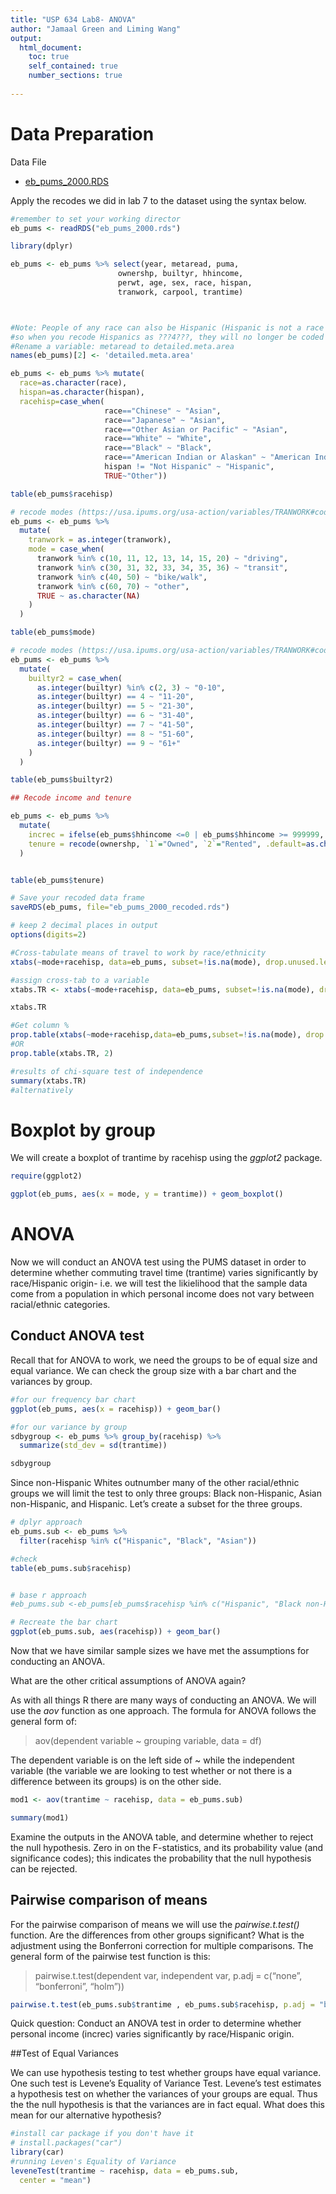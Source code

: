 ```yaml
---
title: "USP 634 Lab8- ANOVA"
author: "Jamaal Green and Liming Wang"
output:
  html_document:
    toc: true
    self_contained: true
    number_sections: true
    
---
```


# Data Preparation

Data File

- [eb_pums_2000.RDS](eb_pums_2000.rds)

Apply the recodes we did in lab 7 to the dataset using the syntax below. 

```r
#remember to set your working director
eb_pums <- readRDS("eb_pums_2000.rds")

```

```r
library(dplyr)

eb_pums <- eb_pums %>% select(year, metaread, puma, 
                        ownershp, builtyr, hhincome, 
                        perwt, age, sex, race, hispan, 
                        tranwork, carpool, trantime)



#Note: People of any race can also be Hispanic (Hispanic is not a race category), 
#so when you recode Hispanics as ???4???, they will no longer be coded in the ???White,??? ???Black,??? or ???Asian??? categories. 
#Rename a variable: metaread to detailed.meta.area
names(eb_pums)[2] <- 'detailed.meta.area'

eb_pums <- eb_pums %>% mutate(
  race=as.character(race), 
  hispan=as.character(hispan),
  racehisp=case_when(
                     race=="Chinese" ~ "Asian", 
                     race=="Japanese" ~ "Asian", 
                     race=="Other Asian or Pacific" ~ "Asian",
                     race=="White" ~ "White", 
                     race=="Black" ~ "Black", 
                     race=="American Indian or Alaskan" ~ "American Indian or Alaskan", 
                     hispan != "Not Hispanic" ~ "Hispanic",
                     TRUE~"Other"))

table(eb_pums$racehisp)

# recode modes (https://usa.ipums.org/usa-action/variables/TRANWORK#codes_section)
eb_pums <- eb_pums %>%
  mutate(
    tranwork = as.integer(tranwork),
    mode = case_when(
      tranwork %in% c(10, 11, 12, 13, 14, 15, 20) ~ "driving",
      tranwork %in% c(30, 31, 32, 33, 34, 35, 36) ~ "transit",
      tranwork %in% c(40, 50) ~ "bike/walk",
      tranwork %in% c(60, 70) ~ "other",
      TRUE ~ as.character(NA)
    )
  )

table(eb_pums$mode)

# recode modes (https://usa.ipums.org/usa-action/variables/TRANWORK#codes_section)
eb_pums <- eb_pums %>%
  mutate(
    builtyr2 = case_when(
      as.integer(builtyr) %in% c(2, 3) ~ "0-10",
      as.integer(builtyr) == 4 ~ "11-20",
      as.integer(builtyr) == 5 ~ "21-30",
      as.integer(builtyr) == 6 ~ "31-40",
      as.integer(builtyr) == 7 ~ "41-50",
      as.integer(builtyr) == 8 ~ "51-60",
      as.integer(builtyr) == 9 ~ "61+"
    )
  )

table(eb_pums$builtyr2)

## Recode income and tenure

eb_pums <- eb_pums %>%
  mutate(
    increc = ifelse(eb_pums$hhincome <=0 | eb_pums$hhincome >= 999999, NA, hhincome),
    tenure = recode(ownershp, `1`="Owned", `2`="Rented", .default=as.character(NA))
  )


table(eb_pums$tenure)

# Save your recoded data frame 
saveRDS(eb_pums, file="eb_pums_2000_recoded.rds")
```

```r
# keep 2 decimal places in output
options(digits=2)

#Cross-tabulate means of travel to work by race/ethnicity
xtabs(~mode+racehisp, data=eb_pums, subset=!is.na(mode), drop.unused.levels=T)

#assign cross-tab to a variable
xtabs.TR <- xtabs(~mode+racehisp, data=eb_pums, subset=!is.na(mode), drop.unused.levels=T)

xtabs.TR

#Get column %
prop.table(xtabs(~mode+racehisp,data=eb_pums,subset=!is.na(mode), drop.unused.levels=T), 2)
#OR 
prop.table(xtabs.TR, 2)

#results of chi-square test of independence
summary(xtabs.TR)
#alternatively
```


# Boxplot by group

We will create a boxplot of trantime by racehisp using the *ggplot2* package.

```r
require(ggplot2)

ggplot(eb_pums, aes(x = mode, y = trantime)) + geom_boxplot()
```

# ANOVA

Now we will conduct an ANOVA test using the PUMS dataset in order to determine whether commuting travel time (trantime) varies significantly by race/Hispanic origin- i.e. we will test the likielihood that the sample data come from a population in which personal income does not vary between racial/ethnic categories. 

## Conduct ANOVA test

Recall that for ANOVA to work, we need the groups to be of equal size and equal variance. We can check the group size with a bar chart and the variances by group.

```r
#for our frequency bar chart
ggplot(eb_pums, aes(x = racehisp)) + geom_bar()
```

```r
#for our variance by group
sdbygroup <- eb_pums %>% group_by(racehisp) %>%
  summarize(std_dev = sd(trantime))

sdbygroup
```

Since non-Hispanic Whites outnumber many of the other racial/ethnic groups we will limit the test to only three groups: Black non-Hispanic, Asian non-Hispanic, and Hispanic. Let's create a subset for the three groups.

```r
# dplyr approach
eb_pums.sub <- eb_pums %>% 
  filter(racehisp %in% c("Hispanic", "Black", "Asian"))

#check
table(eb_pums.sub$racehisp)


# base r approach
#eb_pums.sub <-eb_pums[eb_pums$racehisp %in% c("Hispanic", "Black non-Hisp", "Asian non-Hisp"),]

# Recreate the bar chart
ggplot(eb_pums.sub, aes(racehisp)) + geom_bar()
```

Now that we have similar sample sizes we have met the assumptions for conducting an ANOVA.

What are the other critical assumptions of ANOVA again?

As with all things R there are many ways of conducting an ANOVA. We will use the *aov* function as one approach. The formula for ANOVA follows the general form of:

> aov(dependent variable ~ grouping variable, data = df)

The dependent variable is on the left side of ~ while the independent variable (the variable we are looking to test whether or not there is a difference between its groups) is on the other side. 

```r

mod1 <- aov(trantime ~ racehisp, data = eb_pums.sub)

summary(mod1)
```

Examine the outputs in the ANOVA table, and determine whether to reject the null hypothesis. Zero in on the F-statistics, and its probability value (and significance codes); this indicates the probability that the null hypothesis can be rejected.

## Pairwise comparison of means

For the pairwise comparison of means we will use the *pairwise.t.test()* function. Are the differences from other groups significant? What is the adjustment using the Bonferroni correction for multiple comparisons. The general form of the pairwise test function is this:

> pairwise.t.test(dependent var, independent var, p.adj = c("none", "bonferroni", "holm"))

```r
pairwise.t.test(eb_pums.sub$trantime , eb_pums.sub$racehisp, p.adj = "bonferroni")
```

Quick question: Conduct an ANOVA test in order to determine whether personal income (increc) varies significantly by race/Hispanic origin. 

##Test of Equal Variances

We can use hypothesis testing to test whether groups have equal variance. One such test is Levene's Equality of Variance Test. Levene's test estimates a hypothesis test on whether the variances of your groups are equal. Thus the the null hypothesis is that the variances are in fact equal. What does this mean for our alternative hypothesis?

```r
#install car package if you don't have it
# install.packages("car")
library(car)
#running Leven's Equality of Variance
leveneTest(trantime ~ racehisp, data = eb_pums.sub,
  center = "mean")
```